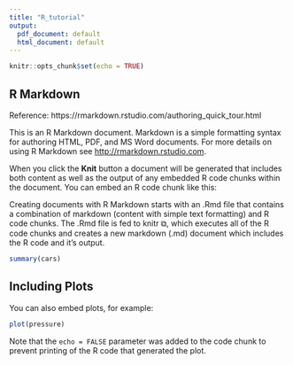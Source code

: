 ```yaml
---
title: "R_tutorial"
output:
  pdf_document: default
  html_document: default
---
```


```r
knitr::opts_chunk$set(echo = TRUE)
```

## R Markdown

Reference: https://rmarkdown.rstudio.com/authoring_quick_tour.html

This is an R Markdown document. Markdown is a simple formatting syntax for authoring HTML, PDF, and MS Word documents. For more details on using R Markdown see <http://rmarkdown.rstudio.com>.

When you click the **Knit** button a document will be generated that includes both content as well as the output of any embedded R code chunks within the document. You can embed an R code chunk like this:

Creating documents with R Markdown starts with an .Rmd file that contains a combination of markdown (content with simple text formatting) and R code chunks. The .Rmd file is fed to knitr ⧉, which executes all of the R code chunks and creates a new markdown (.md) document which includes the R code and it’s output.


```r
summary(cars)
```

## Including Plots

You can also embed plots, for example:

```r
plot(pressure)
```

Note that the `echo = FALSE` parameter was added to the code chunk to prevent printing of the R code that generated the plot.
